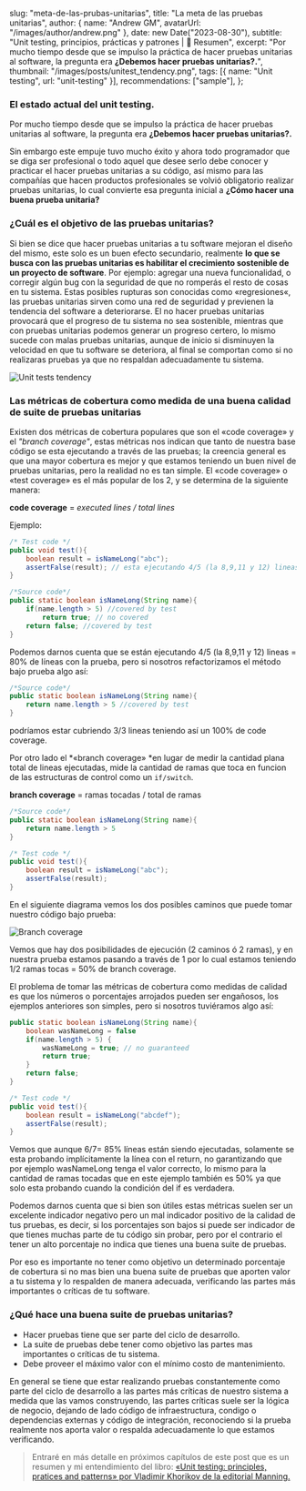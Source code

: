   slug: "meta-de-las-prubas-unitarias",
  title: "La meta de las pruebas unitarias",
  author: { name: "Andrew GM", avatarUrl: "/images/author/andrew.png" },
  date: new Date("2023-08-30"),
  subtitle: "Unit testing, principios, prácticas y patrones | 📖 Resumen",
  excerpt:
    "Por mucho tiempo desde que se impulso la práctica de hacer pruebas unitarias al software, la pregunta era **¿Debemos hacer pruebas unitarias?.**",
  thumbnail: "/images/posts/unitest_tendency.png",
  tags: [{ name: "Unit testing", url: "unit-testing" }],
  recommendations: ["sample"],
};

### El estado actual del unit testing.

Por mucho tiempo desde que se impulso la práctica de hacer pruebas unitarias al software, la pregunta era **¿Debemos hacer pruebas unitarias?.**

Sin embargo este empuje tuvo mucho éxito y ahora todo programador que se diga ser profesional o todo aquel que desee serlo debe conocer y practicar
el hacer pruebas unitarias a su código, así mismo para las compañías que hacen productos profesionales se volvió obligatorio realizar pruebas unitarias,
lo cual convierte esa pregunta inicial a **¿Cómo hacer una buena prueba unitaria?**

### ¿Cuál es el objetivo de las pruebas unitarias?

Si bien se dice que hacer pruebas unitarias a tu software mejoran el diseño del mismo, este solo es un buen efecto secundario, realmente
**lo que se busca con las pruebas unitarias es habilitar el crecimiento sostenible de un proyecto de software**.
Por ejemplo: agregar una nueva funcionalidad, o corregir algún bug con la seguridad de que no romperás el resto de cosas en tu sistema.
Estas posibles rupturas son conocidas como «regresiones«, las pruebas unitarias sirven como una red de seguridad y previenen la tendencia del software a deteriorarse.
El no hacer pruebas unitarias provocará que el progreso de tu sistema no sea sostenible, mientras que con pruebas unitarias podemos generar un progreso certero, lo
mismo sucede con malas pruebas unitarias, aunque de inicio si disminuyen la velocidad en que tu software se deteriora, al final se comportan como si no realizaras
pruebas ya que no respaldan adecuadamente tu sistema.

<Image
  alt="Unit tests tendency"
  width={306}
  height={185}
  src="/images/posts/unitest_tendency.png"
  className="round--sm my--3"
/>

### Las métricas de cobertura como medida de una buena calidad de suite de pruebas unitarias

Existen dos métricas de cobertura populares que son el «code coverage» y el _"branch coverage"_, estas métricas nos indican que tanto de nuestra base código se esta
ejecutando a través de las pruebas; la creencia general es que una mayor cobertura es mejor y que estamos teniendo un buen nivel de pruebas unitarias, pero la realidad no es tan simple.
El «code coverage» o «test coverage» es el más popular de los 2, y se determina de la siguiente manera:

**code coverage** = _executed lines / total lines_

Ejemplo:

```java
/* Test code */
public void test(){
    boolean result = isNameLong("abc");
    assertFalse(result); // esta ejecutando 4/5 (la 8,9,11 y 12) lineas = 80%
}

/*Source code*/
public static boolean isNameLong(String name){
    if(name.length > 5) //covered by test
        return true; // no covered
    return false; //covered by test
}
```

Podemos darnos cuenta que se están ejecutando 4/5 (la 8,9,11 y 12) lineas = 80% de líneas con la prueba, pero si nosotros refactorizamos el método bajo prueba algo así:

```java
/*Source code*/
public static boolean isNameLong(String name){
    return name.length > 5 //covered by test
}
```

podríamos estar cubriendo 3/3 lineas teniendo así un 100% de code coverage.

Por otro lado el *«branch coverage» *en lugar de medir la cantidad plana total de lineas ejecutadas, mide la cantidad de ramas que toca en funcion de las estructuras de control como un `if/switch`.

**branch coverage** = ramas tocadas / total de ramas

```java
/*Source code*/
public static boolean isNameLong(String name){
    return name.length > 5
}

/* Test code */
public void test(){
    boolean result = isNameLong("abc");
    assertFalse(result);
}
```

En el siguiente diagrama vemos los dos posibles caminos que puede tomar nuestro código bajo prueba:

<Image
  alt="Branch coverage"
  width={356}
  height={235}
  src="/images/posts/branch_coverage.png"
  className="round--sm my--3"
/>

Vemos que hay dos posibilidades de ejecución (2 caminos ó 2 ramas), y en nuestra prueba estamos pasando a través de 1 por lo cual estamos teniendo 1/2 ramas tocas = 50% de branch coverage.

El problema de tomar las métricas de cobertura como medidas de calidad es que los números o porcentajes arrojados pueden ser engañosos, los ejemplos anteriores son simples, pero si nosotros tuviéramos algo así:

```java
public static boolean isNameLong(String name){
    boolean wasNameLong = false
    if(name.length > 5) {
        wasNameLong = true; // no guaranteed
        return true;
    }
    return false;
}

/* Test code */
public void test(){
    boolean result = isNameLong("abcdef");
    assertFalse(result);
}
```

Vemos que aunque 6/7= 85% líneas están siendo ejecutadas, solamente se esta probando implícitamente la línea con el return, no garantizando que por ejemplo wasNameLong tenga el valor correcto, lo mismo para la cantidad de ramas tocadas que en este ejemplo también es 50% ya que solo esta probando cuando la condición del if es verdadera.

Podemos darnos cuenta que si bien son útiles estas métricas suelen ser un excelente indicador negativo pero un mal indicador positivo de la calidad de tus pruebas, es decir, si los porcentajes son bajos si puede ser indicador de que tienes muchas parte de tu código sin probar, pero por el contrario el tener un alto porcentaje no indica que tienes una buena suite de pruebas.

Por eso es importante no tener como objetivo un determinado porcentaje de cobertura si no mas bien una buena suite de pruebas que aporten valor a tu sistema y lo respalden de manera adecuada, verificando las partes más importantes o críticas de tu software.

### ¿Qué hace una buena suite de pruebas unitarias?

- Hacer pruebas tiene que ser parte del ciclo de desarrollo.
- La suite de pruebas debe tener como objetivo las partes mas importantes o críticas de tu sistema.
- Debe proveer el máximo valor con el mínimo costo de mantenimiento.

En general se tiene que estar realizando pruebas constantemente como parte del ciclo de desarrollo a las partes más críticas de nuestro sistema a medida que las vamos construyendo, las partes críticas suele ser la lógica de negocio, dejando de lado código de infraestructura, condigo o dependencias externas y código de integración, reconociendo si la prueba realmente nos aporta valor o respalda adecuadamente lo que estamos verificando.

> Entraré en más detalle en próximos capítulos de este post que es un resumen y mi entendimiento del libro: [«Unit testing: principles, pratices and patterns» por Vladimir Khorikov de la editorial Manning.](https://www.manning.com/books/unit-testing)
